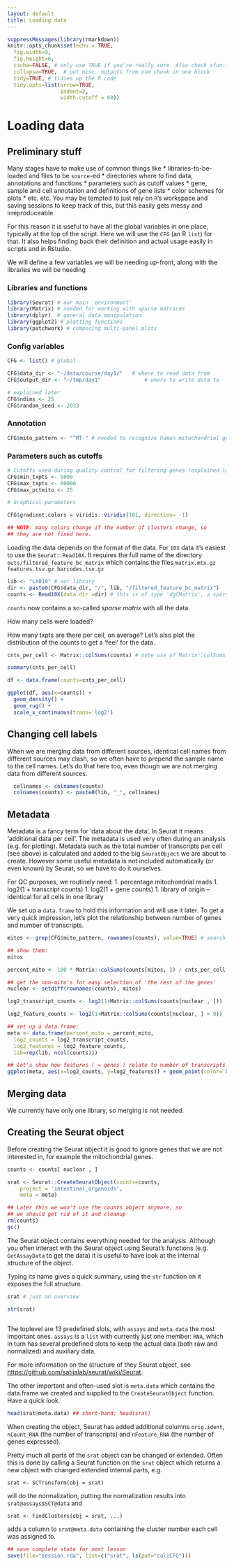 ```yaml
---
layout: default
title: Loading data
---
```


<!-- auto TOC from just-the-docs theme -->

<!-- stuff to make Rmarkdown do what we want:  -->

```r
suppressMessages(library(rmarkdown))
knitr::opts_chunk$set(echo = TRUE,
  fig.width=9,
  fig.height=6,
  cache=FALSE, # only use TRUE if you're really sure. Also check xfun::cache_rds
  collapse=TRUE,  # put misc. outputs from one chunk in one block
  tidy=TRUE, # tidies up the R code
  tidy.opts=list(arrow=TRUE,
                 indent=2,
                 width.cutoff = 60))
```

<!-- load complete state from previous lesson: none -->

# Loading data

## Preliminary stuff

Many stages have to make use of common things like \*
libraries-to-be-loaded and files to be `source`-ed \* directories where
to find data, annotations and functions \* parameters such as cutoff
values \* gene, sample and cell annotation and definitions of gene lists
\* color schemes for plots \* etc. etc. You may be tempted to just rely
on `R`'s workspace and saving sessions to keep track of this, but this
easily gets messy and irreproduceable.

For this reason it is useful to have all the global variables in one
place, typically at the top of the script. Here we will use the `CFG`
(an R `list`) for that. It also helps finding back their definition and
actual usage easily in scripts and in Rstudio.

We will define a few variables we will be needing up-front, along with
the libraries we will be needing

### Libraries and functions

```r

library(Seurat) # our main 'environment' 
library(Matrix) # needed for working with sparse matrices
library(dplyr)  # general data manipulation
library(ggplot2) # plotting functions
library(patchwork) # composing multi-panel plots

```

### Config variables

```r

CFG <- list() # global

CFG$data_dir <- "~/data/course/day1/"   # where to read data from
CFG$output_dir <- "~/tmp/day1"              # where to write data to

# explained later
CFG$ndims <- 25                         
CFG$random_seed <- 2033

```

### Annotation

```r
CFG$mito_pattern <- "^MT-" # needed to recognize human mitochondrial genes
```

### Parameters such as cutoffs

```r
# Cutoffs used during quality control for filtering genes (explained later)
CFG$min_txpts <- 5000 
CFG$max_txpts <- 60000
CFG$max_pctmito <- 25

# Graphical parameters

CFG$gradient.colors = viridis::viridis(101, direction= -1)

## NOTE: many colors change if the number of clusters change, so
## they are not fixed here.

```

Loading the data depends on the format of the data. For `10X` data it's
easiest to use the `Seurat::Read10X`. It requires the full name of the
directory `outs/filtered_feature_bc_matrix` which contains the files
`matrix.mtx.gz features.tsv.gz barcodes.tsv.gz`

```r

lib <- "LX010" # our library
dir <- paste0(CFG$data_dir, "/", lib, "/filtered_feature_bc_matrix")
counts <- Read10X(data.dir =dir) # this is of type 'dgCMatrix', a sparse matrix

```

`counts` now contains a so-called *sparse matrix* with all the data.
<!-- @callout: sparse Matrix, also requiring Matrix::colSums() -->

How many cells were loaded? <!-- @challenge: dim(counts) -->

How many txpts are there per cell, on average? Let's also plot the
distribution of the counts to get a 'feel' for the data.

```r

cnts_per_cell <- Matrix::colSums(counts) # note use of Matrix::colSums

summary(cnts_per_cell)

df <- data.frame(counts=cnts_per_cell)

ggplot(df, aes(x=counts)) +
  geom_density() +
  geom_rug() +
  scale_x_continuous(trans='log2')

```

## Changing cell labels

When we are merging data from different sources, identical cell names
from different sources may clash, so we often have to prepend the
sample name to the cell names. Let's do that here too, even though we
are not merging data from different sources.

```r
  
  cellnames <- colnames(counts)
  colnames(counts) <- paste0(lib, "_", cellnames)

```

## Metadata

Metadata is a fancy term for 'data about the data'. In Seurat it means
'additional data per cell'. The metadata is used very often during an
analysis (e.g. for plotting). Metadata such as the total number of
transcripts per cell (see above) is calculated and added to the big
`SeuratObject` we are about to create. However some useful metadata is
not included automatically (or even known) by Seurat, so we have to do
it ourselves.

For QC purposes, we routinely need: 1. percentage mitochondrial reads 1. log2(1 + transcript counts) 1. log2(1 + gene
counts) 1. library of origin -- identical for all cells in one library

We set up a `data.frame` to hold this information and will use it later.
To get a very quick impression, let's plot the relationship between
number of genes and number of transcripts.

<!-- @callout mitochondrials --->

```r

mitos <- grep(CFG$mito_pattern, rownames(counts), value=TRUE) # search if there are any mitochondrial genes

## show them:
mitos

percent_mito <- 100 * Matrix::colSums(counts[mitos, ]) / cnts_per_cell # note the use of Matrix::colSums again

## get the non-mito's for easy selection of 'the rest of the genes'
nuclear <- setdiff(rownames(counts), mitos)

log2_transcript_counts <- log2(1+Matrix::colSums(counts[nuclear , ]))

log2_feature_counts <- log2(1+Matrix::colSums(counts[nuclear, ] > 0))

## set up a data.frame:
meta <- data.frame(percent_mito = percent_mito,
  log2_counts = log2_transcript_counts,
  log2_features = log2_feature_counts,
  lib=rep(lib, ncol(counts)))

## let's show how features ( = genes ) relate to number of transcripts
ggplot(meta, aes(x=log2_counts, y=log2_features)) + geom_point(color='blue')

```

## Merging data

We currently have only one library, so merging is not needed.

## Creating the Seurat object

Before creating the Seurat object it is good to ignore genes that we are
not interested in, for example the mitochondrial genes.

```r

counts <- counts[ nuclear , ]

srat <- Seurat::CreateSeuratObject(counts=counts,
    project = 'intestinal_organoids',
    meta = meta)

## Later this we won't use the counts object anymore, so 
## we should get rid of it and cleanup
rm(counts)
gc()

```

The Seurat object contains everything needed for the analysis. Although
you often interact with the Seurat object using Seurat's functions (e.g.
`GetAssayData` to get the data) it is useful to have look at the
internal structure of the object.

Typing its name gives a quick summary, using the `str` function on it
exposes the full structure.

```r
srat # just an overview

str(srat)
 
```

<!-- .callout: slots and list members -->

The toplevel are 13 predefined slots, with `assays` and `meta.data` the
most important ones. `assays` is a `list` with currently just one
member: `RNA`, which in turn has several predefined slots to keep the
actual data (both raw and normalized) and auxiliary data.

For more information on the structure of they Seurat object, see
<https://github.com/satijalab/seurat/wiki/Seurat>.

The other important and often-used slot is `meta.data` which contains
the data.frame we created and supplied to the `CreateSeuratObject`
function. Have a quick look.

```r

head(srat@meta.data) ## short-hand: head(srat)

```

When creating the object, Seurat has added additional columns
`orig.ident`, `nCount_RNA` (the number of transcripts) and
`nFeature_RNA` (the number of genes expressed).

Pretty much all parts of the `srat` object can be changed or extended.
Often this is done by calling a Seurat function on the `srat` object
which returns a new object with changed extended internal parts, e.g.

| `srat <- SCTransform(obj = srat)`

will do the normalization, putting the normalization results into
`srat@assays$SCT@data` and

| `srat <- FindClusters(obj = srat, ...)`

adds a column to `srat@meta.data` containing the cluster number each
cell was assigned to.

<!-- lastly, save the complete session for the next time -->

```r

## save complete state for next lesson
save(file="session.rda", list=c("srat", ls(pat="col|CFG")))

```

